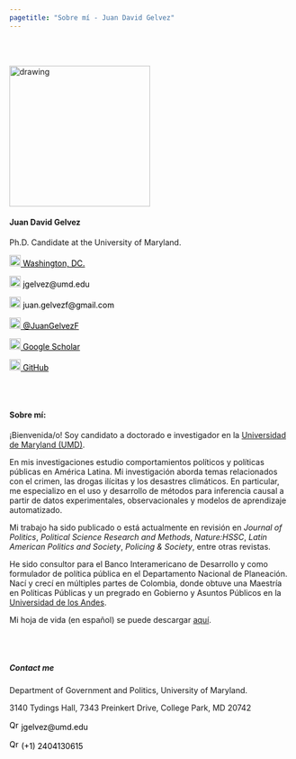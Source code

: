 ```yaml
---
pagetitle: "Sobre mí - Juan David Gelvez"
---
```


<br>  </br> <!--- Agrega lineas en blanco --->

<!------------- Panel de la izquierda ------------->
<div class="col-sm-4">

<!-- Foto completa -->
<img src="./images/profile1.png" class="center" alt="drawing" width="250" height="250"/>

#### Juan David Gelvez

<div style="text-align: left">
Ph.D. Candidate at the University of Maryland.
</div>

<!-- Location -->
<a href="https://www.google.com/maps/place/Washington+D.+C.,+Distrito+de+Columbia/@38.8938672,-77.0846157,12z/data=!3m1!4b1!4m5!3m4!1s0x89b7c6de5af6e45b:0xc2524522d4885d2a!8m2!3d38.9071923!4d-77.0368707" style="color:black;"> <img alt="Qries" src="./images/location.png" width="20" height="20">  Washington, DC.</a>

<!-- Correo -->
<p style="color:black"><img alt="Qries" src="./images/correo.png" width="20" height="20"> jgelvez@umd.edu </img></p>

<!-- Correo -->
<p style="color:black"><img alt="Qries" src="./images/correo.png" width="20" height="20"> juan.gelvezf@gmail.com </img></p>

<!-- Twitter -->
 <a href="https://twitter.com/JuanGelvezF" style="color:black;"> <img alt="Qries" src="./images/twitter.jpg" width="20" height="20">  @JuanGelvezF</a> 

<!-- Google Scholar -->
<a href="https://scholar.google.com/citations?user=U9OqP_4AAAAJ&hl=en" style="color:black;"> <img alt="Qries" src="./images/google_scholar.png" width="20" height="20">  Google Scholar </a>

<!-- GitHub -->
<a href="https://github.com/juangelvezf" style="color:black;"> <img alt="Qries" src="./images/github.png" width="20" height="20">  GitHub</a>

</div>
<!------------- Fin panel de la izquierda ------------->

<!------------- Panel de la derecha ------------->
<div class="col-sm-8">

<br>  </br> <!--- Agrega lineas en blanco --->

#### Sobre mí: 

¡Bienvenida/o! Soy candidato a doctorado e investigador en la <a href="https://ilcss.umd.edu/">Universidad de Maryland (UMD)</a>.

En mis investigaciones estudio comportamientos políticos y políticas públicas en América Latina. Mi investigación aborda temas relacionados con el crimen, las drogas ilícitas y los desastres climáticos. En particular, me especializo en el uso y desarrollo de métodos para inferencia causal a partir de datos experimentales, observacionales y modelos de aprendizaje automatizado.

Mi trabajo ha sido publicado o está actualmente en revisión en *Journal of Politics*, *Political Science Research and Methods*, *Nature:HSSC*, *Latin American Politics and Society*, *Policing & Society*, entre otras revistas.

He sido consultor para el Banco Interamericano de Desarrollo y como formulador de política pública en el Departamento Nacional de Planeación. Nací y crecí en múltiples partes de Colombia, donde obtuve una Maestría en Políticas Públicas y un pregrado en Gobierno y Asuntos Públicos en la <a href="https://gobierno.uniandes.edu.co/">Universidad de los Andes</a>.


Mi hoja de vida (en español) se puede descargar <a href="https://juangelvezf.github.io/cv/Juan_Gelvez_cv_esp.pdf">aquí</a>.


<br>  </br> <!--- Agrega lineas en blanco --->

##### Contact me

<p style="color:black">Department of Government and Politics, University of Maryland.

3140 Tydings Hall, 7343 Preinkert Drive, College Park, MD 20742</p>

<!-- Correo -->
<p style="color:black"><img alt="Qries" src="./images/correo.png" width="17" height="17"> jgelvez@umd.edu </img></p>

<!-- Tel -->
<p style="color:black"> <img alt="Qries" src="./images/tel.png" width="17" height="17"> (+1) 2404130615 </img></p>

</div> <!--- FIn del panel de la derecha --->


